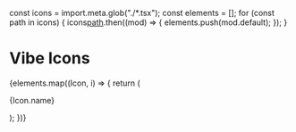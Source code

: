 const icons = import.meta.glob("./*.tsx");
const elements = [];
for (const path in icons) {
  icons[path]().then((mod) => {
    elements.push(mod.default);
  });
}

<Meta title="Components/Data Display/Icons" />

# Vibe Icons

<div style={{ display: "flex", gap: "20px", paddingTop: "12px" }}>
  {elements.map((Icon, i) => {
    return (
      <div
        key={i}
        style={{
          alignItems: "center",
          color: "#666666",
          display: "flex",
          flexDirection: "column",
        }}
      >
        <Icon />
        <p>{Icon.name}</p>
      </div>
    );
  })}
</div>
